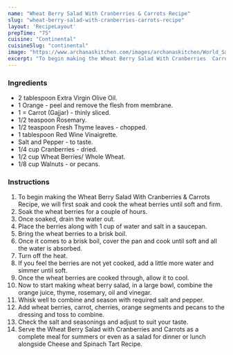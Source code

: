 ---
name: "Wheat Berry Salad With Cranberries & Carrots Recipe"
slug: "wheat-berry-salad-with-cranberries-carrots-recipe"
layout: 'RecipeLayout'
prepTime: "75"
cuisine: "Continental"
cuisineSlug: "continental"
image: "https://www.archanaskitchen.com/images/archanaskitchen/World_Salads/Wheat_Berry_Salad_Recipe-1.jpg"
excerpt: "To begin making the Wheat Berry Salad With Cranberries  Carrots Recipe, we will first soak and cook the wheat berries until soft and firm"
---

### Ingredients

- 2 tablespoon Extra Virgin Olive Oil.
- 1 Orange - peel and remove the flesh from membrane.
- 1 = Carrot (Gajjar) - thinly sliced.
- 1/2 teaspoon Rosemary.
- 1/2 teaspoon Fresh Thyme leaves - chopped.
- 1 tablespoon Red Wine Vinaigrette.
- Salt and Pepper - to taste.
- 1/4 cup Cranberries - dried.
- 1/2 cup Wheat Berries/ Whole Wheat.
- 1/8 cup Walnuts - or pecans.

### Instructions

1. To begin making the Wheat Berry Salad With Cranberries & Carrots Recipe, we will first soak and cook the wheat berries until soft and firm.
1. Soak the wheat berries for a couple of hours.
1. Once soaked, drain the water out.
1. Place the berries along with 1 cup of water and salt in a saucepan.
1. Bring the wheat berries to a brisk boil.
1. Once it comes to a brisk boil, cover the pan and cook until soft and all the water is absorbed.
1. Turn off the heat.
1. If you feel the berries are not yet cooked, add a little more water and simmer until soft.
1. Once the wheat berries are cooked through, allow it to cool.
1. Now to start making wheat berry salad, in a large bowl, combine the orange juice, thyme, rosemary, oil and vinegar.
1. Whisk well to combine and season with required salt and pepper.
1. Add wheat berries, carrot, cherries, orange segments and pecans to the dressing and toss to combine.
1. Check the salt and seasonings and adjust to suit your taste.
1. Serve the Wheat Berry Salad with Cranberries and Carrots as a complete meal for summers or even as a salad for dinner or lunch alongside Cheese and Spinach Tart Recipe.
